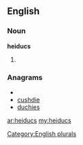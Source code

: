 ==English==

===Noun===
'''heiducs'''

# {{plural of|[[heiduc]]}}

===Anagrams===
* {{alphagram|cdehisu}}
* [[cushdie#English|cushdie]]
* [[duchies#English|duchies]]

[[Category:English plurals]]

[[ar:heiducs]]
[[my:heiducs]]